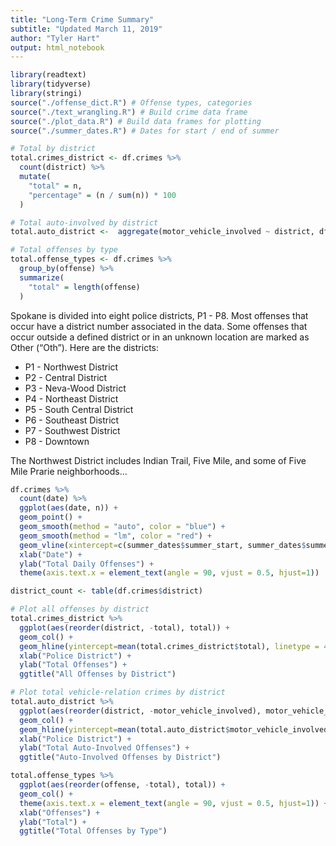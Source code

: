 ```yaml
---
title: "Long-Term Crime Summary"
subtitle: "Updated March 11, 2019"
author: "Tyler Hart"
output: html_notebook
---
```

```r
library(readtext)
library(tidyverse)
library(stringi)
source("./offense_dict.R") # Offense types, categories
source("./text_wrangling.R") # Build crime data frame
source("./plot_data.R") # Build data frames for plotting
source("./summer_dates.R") # Dates for start / end of summer
```

```r
# Total by district
total.crimes_district <- df.crimes %>%
  count(district) %>%
  mutate(
    "total" = n,
    "percentage" = (n / sum(n)) * 100
  )

# Total auto-involved by district
total.auto_district <-  aggregate(motor_vehicle_involved ~ district, df.crimes, sum)

# Total offenses by type
total.offense_types <- df.crimes %>%
  group_by(offense) %>%
  summarize(
    "total" = length(offense)
  )
```

Spokane is divided into eight police districts, P1 - P8. Most offenses that occur have a district number associated in the data. Some offenses that occur outside a defined district or in an unknown location are marked as Other ("Oth"). Here are the districts:

* P1 - Northwest District
* P2 - Central District
* P3 - Neva-Wood District
* P4 - Northeast District
* P5 - South Central District
* P6 - Southeast District
* P7 - Southwest District
* P8 - Downtown

The Northwest District includes Indian Trail, Five Mile, and some of Five Mile Prarie neighborhoods...

```r
df.crimes %>% 
  count(date) %>%
  ggplot(aes(date, n)) + 
  geom_point() +
  geom_smooth(method = "auto", color = "blue") +
  geom_smooth(method = "lm", color = "red") +
  geom_vline(xintercept=c(summer_dates$summer_start, summer_dates$summer_end), linetype=4) +
  xlab("Date") +
  ylab("Total Daily Offenses") +
  theme(axis.text.x = element_text(angle = 90, vjust = 0.5, hjust=1))
```

```r
district_count <- table(df.crimes$district)
```

```r
# Plot all offenses by district
total.crimes_district %>% 
  ggplot(aes(reorder(district, -total), total)) + 
  geom_col() +
  geom_hline(yintercept=mean(total.crimes_district$total), linetype = 4) +
  xlab("Police District") +
  ylab("Total Offenses") +
  ggtitle("All Offenses by District")

# Plot total vehicle-relation crimes by district
total.auto_district %>% 
  ggplot(aes(reorder(district, -motor_vehicle_involved), motor_vehicle_involved)) + 
  geom_col() +
  geom_hline(yintercept=mean(total.auto_district$motor_vehicle_involved), linetype = 4) +
  xlab("Police District") +
  ylab("Total Auto-Involved Offenses") +
  ggtitle("Auto-Involved Offenses by District")
```

```r
total.offense_types %>%
  ggplot(aes(reorder(offense, -total), total)) +
  geom_col() + 
  theme(axis.text.x = element_text(angle = 90, vjust = 0.5, hjust=1)) +
  xlab("Offenses") +
  ylab("Total") +
  ggtitle("Total Offenses by Type")
```